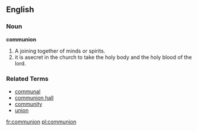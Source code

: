 {{See|Communion}}
==English==

===Noun===
'''communion'''

# A joining together of minds or spirits.
#it is asecret in the church to take the holy body and the holy blood of the lord.
===Related Terms===
*[[communal]]
*[[communion hall]]
*[[community]]
*[[union]]

[[fr:communion]]
[[pl:communion]]
